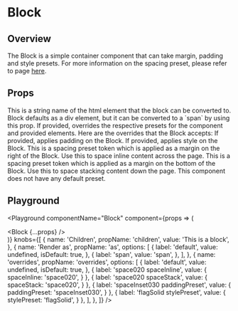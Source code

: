

# Block

## Overview

The Block is a simple container component that can take margin, padding and style presets.
For more information on the spacing preset, please refer to page [here](/foundations/spacing).

## Props

<LegacyBlock marginTop="sizing040">
  <Prop name="as" type="string" default="div">
    This is a string name of the html element that the block can be converted to.
    Block defaults as a div element, but it can be converted to a `span` by using this prop.
  </Prop>
  <Prop name="overrides" type="object">
    If provided, overrides the respective presets for the component and provided elements.
    Here are the overrides that the Block accepts:
    <Prop name="paddingPreset" type="PaddingPresetKeys">
      If provided, applies padding on the Block.
    </Prop>
    <Prop name="stylePreset" type="string">
      If provided, applies style on the Block.
    </Prop>
    <Prop name="spaceInline" type="SpacingPresetKeys">
      This is a spacing preset token which is applied as a margin on the right of
      the Block. Use this to space inline content across the page.
    </Prop>
    <Prop name="spaceStack" type="SpacingPresetKeys">
      This is a spacing preset token which is applied as a margin on the bottom of
      the Block. Use this to space stacking content down the page.
    </Prop>
    This component does not have any default preset.
  </Prop>
</LegacyBlock>

## Playground

<Playground
  componentName="Block"
  component={props => (
    <div>
      <LegacyBlock height="sizing060" width="sizing120" backgroundColor="blue080" />
      <Block {...props} />
      <LegacyBlock height="sizing060" width="sizing120" backgroundColor="blue080" />
    </div>
  )}
  knobs={[
    {
      name: 'Children',
      propName: 'children',
      value: 'This is a block',
    },
    {
      name: 'Render as',
      propName: 'as',
      options: [
        {
          label: 'default',
          value: undefined,
          isDefault: true,
        },
        {
          label: 'span',
          value: 'span',
        },
      ],
    },
    {
      name: 'overrides',
      propName: 'overrides',
      options: [
        {
          label: 'default',
          value: undefined,
          isDefault: true,
        },
        {
          label: 'space020 spaceInline',
          value: {
            spaceInline: 'space020',
          }
        },
        {
          label: 'space020 spaceStack',
          value: {
            spaceStack: 'space020',
          }
        },
        {
          label: 'spaceInset030 paddingPreset',
          value: {
            paddingPreset: 'spaceInset030',
          }
        },
        {
          label: 'flagSolid stylePreset',
          value: {
            stylePreset: 'flagSolid',
          }
        },
      ],
    },
  ]}
/>
